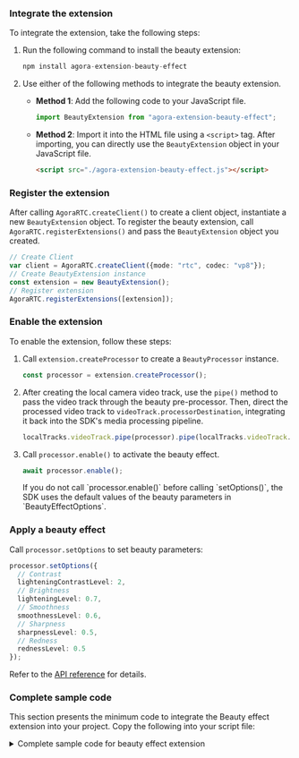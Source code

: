 
<PlatformWrapper platform="web">

### Integrate the extension

To integrate the extension, take the following steps:

1. Run the following command to install the beauty extension:

    ```typescript
    npm install agora-extension-beauty-effect
    ```

2. Use either of the following methods to integrate the beauty extension.

    - **Method 1**: Add the following code to your JavaScript file.

        ```typescript
        import BeautyExtension from "agora-extension-beauty-effect";
        ```

    - **Method 2**: Import it into the HTML file using a `<script>` tag. After importing, you can directly use the `BeautyExtension` object in your JavaScript file.

        ```html
        <script src="./agora-extension-beauty-effect.js"></script>
        ```

### Register the extension

After calling `AgoraRTC.createClient()` to create a client object, instantiate a new `BeautyExtension` object. To register the beauty extension, call `AgoraRTC.registerExtensions()` and pass the `BeautyExtension` object you created.

```typescript
// Create Client
var client = AgoraRTC.createClient({mode: "rtc", codec: "vp8"});
// Create BeautyExtension instance
const extension = new BeautyExtension();
// Register extension
AgoraRTC.registerExtensions([extension]);
```

### Enable the extension

To enable the extension, follow these steps:

1. Call `extension.createProcessor` to create a `BeautyProcessor` instance.

    ```typescript
    const processor = extension.createProcessor();
    ```

2. After creating the local camera video track, use the `pipe()` method to pass the video track through the beauty pre-processor. Then, direct the processed video track to `videoTrack.processorDestination`, integrating it back into the SDK's media processing pipeline.

    ```typescript
    localTracks.videoTrack.pipe(processor).pipe(localTracks.videoTrack.processorDestination);
    ```

3. Call `processor.enable()` to activate the beauty effect.

    ```typescript
    await processor.enable();
    ```

    <Admonition>
    If you do not call `processor.enable()` before calling `setOptions()`, the SDK  uses the default values of the beauty parameters in `BeautyEffectOptions`.
    </Admonition>

### Apply a beauty effect

Call `processor.setOptions` to set beauty parameters:

```typescript
processor.setOptions({
  // Contrast
  lighteningContrastLevel: 2,
  // Brightness
  lighteningLevel: 0.7,
  // Smoothness
  smoothnessLevel: 0.6,
  // Sharpness
  sharpnessLevel: 0.5,
  // Redness
  rednessLevel: 0.5
});
```

Refer to the [API reference](#api-reference) for details.

### Complete sample code

This section presents the minimum code to integrate the Beauty effect extension into your project. Copy the following into your script file:

<details> 
<summary>Complete sample code for beauty effect extension</summary>
<CodeBlock language="js" showLineNumbers>
{`

// Create a Client
var client = AgoraRTC.createClient({mode: "rtc", codec: "vp8"});
// Create an instance of BeautyExtension
const extension = new BeautyExtension();
// Register the extension
AgoraRTC.registerExtensions([extension]);
// Create an instance of BeautyProcessor
const processor = extension.createProcessor();

var localTracks = {
  videoTrack: null,
  audioTrack: null
};

async function start() {
  // Create local microphone and camera tracks
  localTracks.audioTrack = localTracks.audioTrack ||
                           await AgoraRTC.createMicrophoneAudioTrack();
  localTracks.videoTrack = localTracks.videoTrack ||
                           await AgoraRTC.createCameraVideoTrack({cameraId: videoSelect.value, encoderConfig: '720p_2'});

  localTracks.videoTrack.play("local-player");

  if (processor && localTracks.videoTrack) {
    // Inject the extension into the SDK's video processing pipeline
    localTracks.videoTrack.pipe(processor).pipe(localTracks.videoTrack.processorDestination);
    // Enable beauty effects
    await processor.enable();
  }
}

// Set beauty parameters
async function setBeautyOptions() {
  processor.setOptions({
    lighteningContrastLevel: 2,
    lighteningLevel: 0.7,
    smoothnessLevel: 0.6,
    sharpnessLevel: 0.5,
    rednessLevel: 0.5
  });
}
`}
</CodeBlock>
</details> 

</PlatformWrapper>
